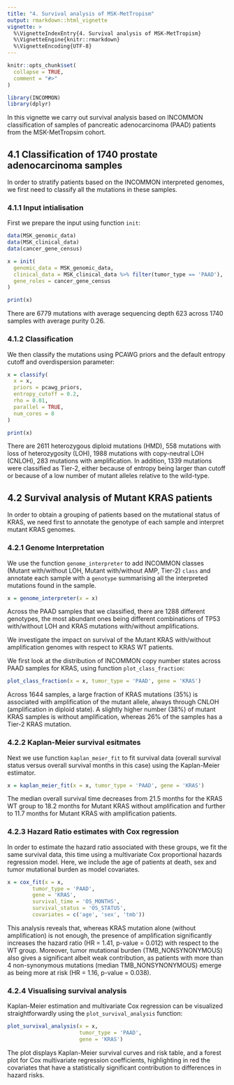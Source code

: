 ```yaml
---
title: "4. Survival analysis of MSK-MetTropism"
output: rmarkdown::html_vignette
vignette: >
  %\VignetteIndexEntry{4. Survival analysis of MSK-MetTropism}
  %\VignetteEngine{knitr::rmarkdown}
  %\VignetteEncoding{UTF-8}
---
```


```r
knitr::opts_chunk$set(
  collapse = TRUE,
  comment = "#>"
)
```

```r
library(INCOMMON)
library(dplyr)
```

In this vignette we carry out survival analysis based on INCOMMON classification of samples of pancreatic adenocarcinoma (PAAD) patients from the MSK-MetTropsim cohort.

## 4.1 Classification of 1740 prostate adenocarcinoma samples

In order to stratify patients based on the INCOMMON interpreted genomes, we first need to classify all the mutations in these samples.

### 4.1.1 Input intialisation

First we prepare the input using function `init`:

```r
data(MSK_genomic_data)
data(MSK_clinical_data)
data(cancer_gene_census)

x = init(
  genomic_data = MSK_genomic_data,
  clinical_data = MSK_clinical_data %>% filter(tumor_type == 'PAAD'),
  gene_roles = cancer_gene_census
)

print(x)
```
There are 6779 mutations with average sequencing depth 623 
across 1740 samples with average purity 0.26.

### 4.1.2 Classification

We then classify the mutations using PCAWG priors and the default entropy cutoff and
overdispersion parameter:

```r
x = classify(
  x = x,
  priors = pcawg_priors,
  entropy_cutoff = 0.2,
  rho = 0.01,
  parallel = TRUE, 
  num_cores = 8
)
```

```r
print(x)
```

There are 2611 heterozygous diploid mutations (HMD), 558 mutations with loss of 
heterozygosity (LOH), 1988 mutations with copy-neutral LOH (CNLOH), 283 mutations
with amplification. In addition, 1339 mutations were classified as Tier-2, either 
because of entropy being larger than cutoff or because of a low number of mutant
alleles relative to the wild-type.

## 4.2 Survival analysis of Mutant KRAS patients

In order to obtain a grouping of patients based on the mutational status of KRAS, we need first to annotate the genotype of each sample and interpret mutant KRAS genomes.

### 4.2.1 Genome Interpretation

We use the function `genome_interpreter` to add INCOMMON classes (Mutant with/without LOH, Mutant with/without AMP, Tier-2) `class` and annotate each sample with a `genotype` summarising all the interpreted mutations found in the sample.

```r
x = genome_interpreter(x = x)
```

Across the PAAD samples that we classified, there are 1288 different genotypes, the
most abundant ones being different combinations of TP53 with/without LOH and KRAS 
mutations with/without amplifications.

We investigate the impact on survival of the Mutant KRAS with/without amplification genomes with respect to KRAS WT patients.

We first look at the distribution of INCOMMON copy number states across PAAD samples for KRAS, using function `plot_class_fraction`:

```r
plot_class_fraction(x = x, tumor_type = 'PAAD', gene = 'KRAS')
```

Across 1644 samples, a large fraction of KRAS mutations (35%) is associated with amplification of the mutant allele, always through CNLOH (amplification in diploid state). A slightly higher number (38%) of mutant KRAS samples is without amplification, whereas 26% of the samples has a Tier-2 KRAS mutation.

### 4.2.2 Kaplan-Meier survival esitmates

Next we use function `kaplan_meier_fit` to fit survival data (overall survival
status versus overall survival months in this case) using the Kaplan-Meier estimator.

```r
x = kaplan_meier_fit(x = x, tumor_type = 'PAAD', gene = 'KRAS')
```

The median overall survival time decreases from 21.5 months for the KRAS WT group to 18.2 months for Mutant KRAS without amplification and further to 11.7 months for Mutant KRAS with amplification patients.

### 4.2.3 Hazard Ratio estimates with Cox regression

In order to estimate the hazard ratio associated with these groups, we fit the same survival data, this time using a multivariate Cox proportional hazards regression model. Here, we include the age of patients at death, sex and tumor mutational burden as model covariates.

```r
x = cox_fit(x = x,
        tumor_type = 'PAAD',
        gene = 'KRAS',
        survival_time = 'OS_MONTHS',
        survival_status = 'OS_STATUS',
        covariates = c('age', 'sex', 'tmb'))
```

This analysis reveals that, whereas KRAS mutation alone (without amplification) is not
enough, the presence of amplification significantly increases the hazard ratio (HR = 1.41, p-value = 0.012)
with respect to the WT group. Moreover, tumor mutational burden (TMB_NONSYNONYMOUS)
also gives a significant albeit weak contribution, as patients with more than 4 non-synonymous mutations
(median TMB_NONSYNONYMOUS) emerge as being more at risk (HR = 1.16, p-value = 0.038).

### 4.2.4 Visualising survival analysis

Kaplan-Meier estimation and multivariate Cox regression can be visualized straightforwardly
using the `plot_survival_analysis` function:

```r
plot_survival_analysis(x = x,
                       tumor_type = 'PAAD',
                       gene = 'KRAS')
```

The plot displays Kaplan-Meier survival curves and risk table, and a forest plot for
Cox multivariate regression coefficients, highlighting in red the covariates that
have a statistically significant contribution to differences in hazard risks.

